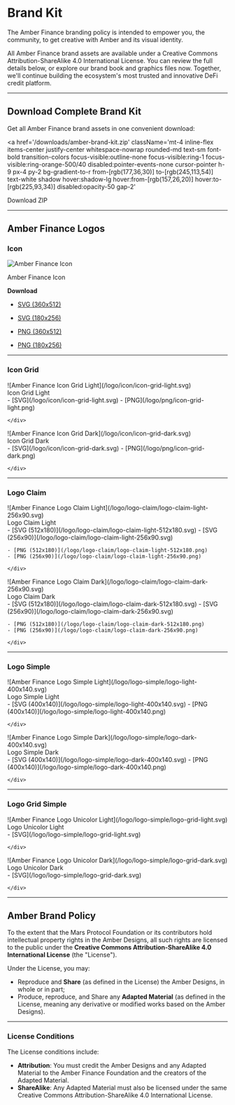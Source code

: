 # Brand Kit

The Amber Finance branding policy is intended to empower you, the community, to get creative with Amber and its visual identity.

All Amber Finance brand assets are available under a Creative Commons Attribution-ShareAlike 4.0 International License. You can review the full details below, or explore our brand book and graphics files now. Together, we'll continue building the ecosystem's most trusted and innovative DeFi credit platform.

---

## Download Complete Brand Kit

Get all Amber Finance brand assets in one convenient download:

<a
  href='/downloads/amber-brand-kit.zip'
  className='mt-4 inline-flex items-center justify-center whitespace-nowrap rounded-md text-sm font-bold transition-colors focus-visible:outline-none focus-visible:ring-1 focus-visible:ring-orange-500/40 disabled:pointer-events-none cursor-pointer h-9 px-4 py-2 bg-gradient-to-r from-[rgb(177,36,30)] to-[rgb(245,113,54)] text-white shadow hover:shadow-lg hover:from-[rgb(157,26,20)] hover:to-[rgb(225,93,34)] disabled:opacity-50 gap-2'
>
  Download ZIP
</a>

---

## Amber Finance Logos

### Icon

![Amber Finance Icon](/logo/icon/icon-180x256.svg)

Amber Finance Icon

**Download**

- [SVG (360x512)](/logo/icon/icon-360x512.svg)
- [SVG (180x256)](/logo/icon/icon-180x256.svg)

- [PNG (360x512)](/logo/icon/icon-360x512.png)
- [PNG (180x256)](/logo/icon/icon-180x256.png)

---

### Icon Grid

<div style={{ display: 'grid', gridTemplateColumns: '1fr 1fr', gap: '1rem', margin: '0.5rem 0' }}>
  <div>
    <div
      style={{
        display: 'flex',
        alignItems: 'center',
        justifyContent: 'center',
        padding: '2rem',
        backgroundColor: '#1f2937',
        borderRadius: '0.5rem',
        margin: '0.5rem 0',
      }}
    >
      ![Amber Finance Icon Grid Light](/logo/icon/icon-grid-light.svg)
    </div>
    <div style={{ margin: '0 0 1rem 0', fontWeight: 'bold' }}>
      Icon Grid Light
    </div>
    <div>
    - [SVG](/logo/icon/icon-grid-light.svg)
    - [PNG](/logo/png/icon-grid-light.png)

    </div>

  </div>
  <div>
    <div
      style={{
        display: 'flex',
        alignItems: 'center',
        justifyContent: 'center',
        padding: '2rem',
        backgroundColor: '#f8fafc',
        borderRadius: '0.5rem',
        margin: '0.5rem 0',
      }}
    >
      ![Amber Finance Icon Grid Dark](/logo/icon/icon-grid-dark.svg)
    </div>
    <div style={{ margin: '0 0 1rem 0', fontWeight: 'bold' }}>
      Icon Grid Dark
    </div>
    <div>
    - [SVG](/logo/icon/icon-grid-dark.svg)
    - [PNG](/logo/png/icon-grid-dark.png)

    </div>

  </div>
</div>

---

### Logo Claim

<div style={{ display: 'grid', gridTemplateColumns: '1fr 1fr', gap: '1rem', margin: '0.5rem 0' }}>
  <div>
    <div
      style={{
        display: 'flex',
        alignItems: 'center',
        justifyContent: 'center',
        padding: '2rem',
        backgroundColor: '#1f2937',
        borderRadius: '0.5rem',
        margin: '0.5rem 0',
      }}
    >
      ![Amber Finance Logo Claim Light](/logo/logo-claim/logo-claim-light-256x90.svg)
    </div>
    <div style={{ margin: '0 0 1rem 0', fontWeight: 'bold' }}>
      Logo Claim Light
    </div>
    <div>
    - [SVG (512x180)](/logo/logo-claim/logo-claim-light-512x180.svg)
    - [SVG (256x90)](/logo/logo-claim/logo-claim-light-256x90.svg)

    - [PNG (512x180)](/logo/logo-claim/logo-claim-light-512x180.png)
    - [PNG (256x90)](/logo/logo-claim/logo-claim-light-256x90.png)

    </div>

</div>
  <div>
    <div
      style={{
        display: 'flex',
        alignItems: 'center',
        justifyContent: 'center',
        padding: '2rem',
        backgroundColor: '#f8fafc',
        borderRadius: '0.5rem',
        margin: '0.5rem 0',
      }}
    >
      ![Amber Finance Logo Claim Dark](/logo/logo-claim/logo-claim-dark-256x90.svg)
    </div>
    <div style={{ margin: '0 0 1rem 0', fontWeight: 'bold' }}>
      Logo Claim Dark
    </div>
    <div>
    - [SVG (512x180)](/logo/logo-claim/logo-claim-dark-512x180.svg)
    - [SVG (256x90)](/logo/logo-claim/logo-claim-dark-256x90.svg)

    - [PNG (512x180)](/logo/logo-claim/logo-claim-dark-512x180.png)
    - [PNG (256x90)](/logo/logo-claim/logo-claim-dark-256x90.png)

    </div>

  </div>
</div>

---

### Logo Simple

<div style={{ display: 'grid', gridTemplateColumns: '1fr 1fr', gap: '1rem', margin: '0.5rem 0' }}>
  <div>
    <div
      style={{
        display: 'flex',
        alignItems: 'center',
        justifyContent: 'center',
        padding: '2rem',
        backgroundColor: '#1f2937',
        borderRadius: '0.5rem',
        margin: '0.5rem 0',
      }}
    >
      ![Amber Finance Logo Simple Light](/logo/logo-simple/logo-light-400x140.svg)
    </div>
    <div style={{ margin: '0 0 1rem 0', fontWeight: 'bold' }}>
      Logo Simple Light
    </div>
    <div>
    - [SVG (400x140)](/logo/logo-simple/logo-light-400x140.svg)
    - [PNG (400x140)](/logo/logo-simple/logo-light-400x140.png)

    </div>

  </div>
  <div>
    <div
      style={{
        display: 'flex',
        alignItems: 'center',
        justifyContent: 'center',
        padding: '2rem',
        backgroundColor: '#f8fafc',
        borderRadius: '0.5rem',
        margin: '0.5rem 0',
      }}
    >
      ![Amber Finance Logo Simple Dark](/logo/logo-simple/logo-dark-400x140.svg)
    </div>
    <div style={{ margin: '0 0 1rem 0', fontWeight: 'bold' }}>
      Logo Simple Dark
    </div>
    <div>
    - [SVG (400x140)](/logo/logo-simple/logo-dark-400x140.svg)
    - [PNG (400x140)](/logo/logo-simple/logo-dark-400x140.png)

    </div>

  </div>
</div>

---

### Logo Grid Simple

<div style={{ display: 'grid', gridTemplateColumns: '1fr 1fr', gap: '1rem', margin: '0.5rem 0' }}>
  <div>
    <div
      style={{
        display: 'flex',
        alignItems: 'center',
        justifyContent: 'center',
        padding: '2rem',
        backgroundColor: '#1f2937',
        borderRadius: '0.5rem',
        margin: '0.5rem 0',
      }}
    >
      ![Amber Finance Logo Unicolor Light](/logo/logo-simple/logo-grid-light.svg)
    </div>
    <div style={{ margin: '0 0 1rem 0', fontWeight: 'bold' }}>
      Logo Unicolor Light
    </div>
    <div>
    - [SVG](/logo/logo-simple/logo-grid-light.svg)

    </div>

  </div>
  <div>
    <div
      style={{
        display: 'flex',
        alignItems: 'center',
        justifyContent: 'center',
        padding: '2rem',
        backgroundColor: '#f8fafc',
        borderRadius: '0.5rem',
        margin: '0.5rem 0',
      }}
    >
      ![Amber Finance Logo Unicolor Dark](/logo/logo-simple/logo-grid-dark.svg)
    </div>
    <div style={{ margin: '0 0 1rem 0', fontWeight: 'bold' }}>
      Logo Unicolor Dark
    </div>
    <div>
    - [SVG](/logo/logo-simple/logo-grid-dark.svg)

    </div>

  </div>
</div>

---

## Amber Brand Policy

To the extent that the Mars Protocol Foundation or its contributors hold intellectual property rights in the Amber Designs, all such rights are licensed to the public under the **Creative Commons Attribution-ShareAlike 4.0 International License** (the "License").

Under the License, you may:

- Reproduce and **Share** (as defined in the License) the Amber Designs, in whole or in part;
- Produce, reproduce, and Share any **Adapted Material** (as defined in the License, meaning any derivative or modified works based on the Amber Designs).

---

### License Conditions

The License conditions include:

- **Attribution**: You must credit the Amber Designs and any Adapted Material to the Amber Finance Foundation and the creators of the Adapted Material.
- **ShareAlike**: Any Adapted Material must also be licensed under the same Creative Commons Attribution-ShareAlike 4.0 International License.
